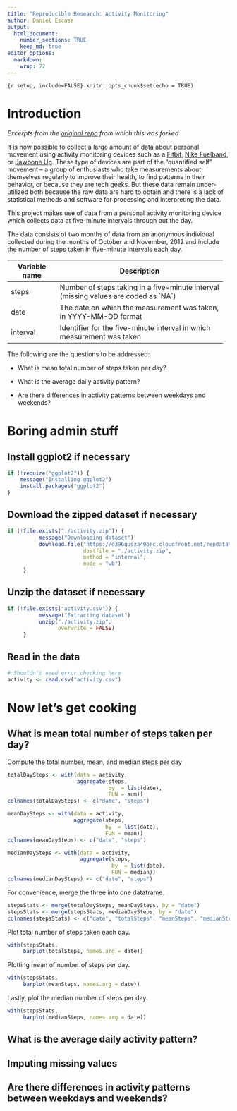 ```yaml
---
title: "Reproducible Research: Activity Monitoring"
author: Daniel Escasa
output: 
  html_document:
    number_sections: TRUE
    keep_md: true
editor_options: 
  markdown: 
    wrap: 72
---
```

```
{r setup, include=FALSE} knitr::opts_chunk$set(echo = TRUE)
```
# Introduction {.unnumbered}

*Excerpts from the [original
repo](https://github.com/rdpeng/RepData_PeerAssessment1) from which this
was forked*

It is now possible to collect a large amount of data about personal
movement using activity monitoring devices such as a
[Fitbit](http://www.fitbit.com), [Nike
Fuelband](http://www.nike.com/us/en_us/c/nikeplus-fuelband), or [Jawbone
Up](https://jawbone.com/up). These type of devices are part of the
"quantified self" movement -- a group of enthusiasts who take
measurements about themselves regularly to improve their health, to find
patterns in their behavior, or because they are tech geeks. But these
data remain under-utilized both because the raw data are hard to obtain
and there is a lack of statistical methods and software for processing
and interpreting the data.

This project makes use of data from a personal activity monitoring
device which collects data at five-minute intervals through out the day.

The data consists of two months of data from an anonymous individual
collected during the months of October and November, 2012 and include
the number of steps taken in five-minute intervals each day.

+---------------+-----------------------------------------------------+
| Variable name | Description                                         |
+===============+=====================================================+
| steps         | Number of steps taking in a five-minute interval    |
|               | (missing values are coded as \`NA\`)                |
+---------------+-----------------------------------------------------+
| date          | The date on which the measurement was taken, in     |
|               | YYYY-MM-DD format                                   |
+---------------+-----------------------------------------------------+
| interval      | Identifier for the five-minute interval in which    |
|               | measurement was taken                               |
+---------------+-----------------------------------------------------+

The following are the questions to be addressed:

-   What is mean total number of steps taken per day?

-   What is the average daily activity pattern?

-   Are there differences in activity patterns between weekdays and
    weekends?

# Boring admin stuff

## Install ggplot2 if necessary

```r
if (!require("ggplot2")) {
    message("Installing ggplot2")
    install.packages("ggplot2")
}
```

## Download the zipped dataset if necessary

```r
if (!file.exists("./activity.zip")) {
          message("Downloading dataset")
          download.file("https://d396qusza40orc.cloudfront.net/repdata%2Fdata%2Factivity.zip", 
                        destfile = "./activity.zip",  
                        method = "internal", 
                        mode = "wb")
     }
```

## Unzip the dataset if necessary

```r
if (!file.exists("activity.csv")) {
          message("Extracting dataset")
          unzip("./activity.zip", 
                overwrite = FALSE)
     }
```

## Read in the data
```r
# Shouldn't need error checking here
activity <- read.csv("activity.csv")
```

# Now let's get cooking

## What is mean total number of steps taken per day?
Compute the total number, mean, and median steps per day
```r
totalDaySteps <- with(data = activity,
                      aggregate(steps,
                                by  = list(date),
                                FUN = sum))
colnames(totalDaySteps) <- c("date", "steps")

meanDaySteps <- with(data = activity,
                     aggregate(steps,
                               by  = list(date),
                               FUN = mean))
colnames(meanDaySteps) <- c("date", "steps")

medianDaySteps <- with(data = activity,
                       aggregate(steps,
                                 by  = list(date),
                                 FUN = median))
colnames(medianDaySteps) <- c("date", "steps")
```
For convenience, merge the three into one dataframe.
```r
stepsStats <- merge(totalDaySteps, meanDaySteps, by = "date")
stepsStats <- merge(stepsStats, medianDaySteps, by = "date")
colnames(stepsStats) <- c("date", "totalSteps", "meanSteps", "medianSteps")
```

Plot total number of steps taken each day.
```r
with(stepsStats,
     barplot(totalSteps, names.arg = date))
```
Plotting mean of number of steps per day.
```r
with(stepsStats, 
     barplot(meanSteps, names.arg = date))
```
Lastly, plot the median number of steps per day.
```r
with(stepsStats, 
     barplot(medianSteps, names.arg = date))
```

## What is the average daily activity pattern?

## Imputing missing values

## Are there differences in activity patterns between weekdays and weekends?
